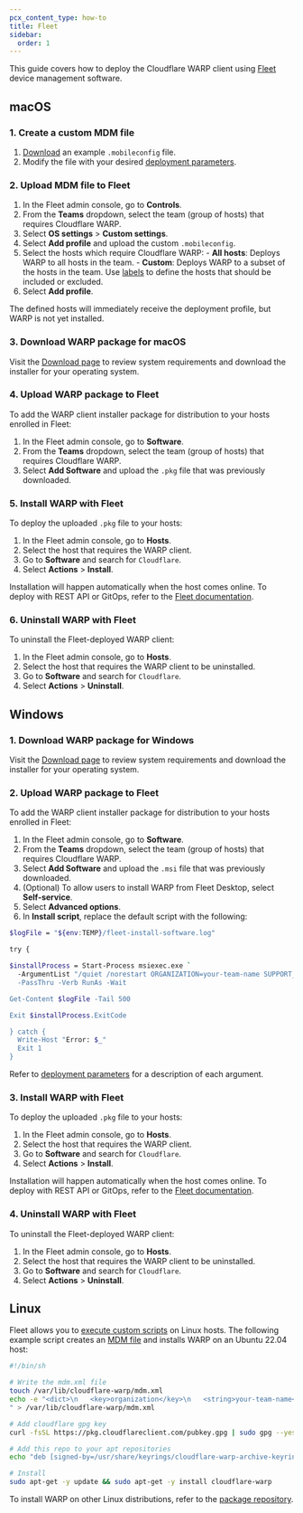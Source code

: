```yaml
---
pcx_content_type: how-to
title: Fleet
sidebar:
  order: 1
---
```


This guide covers how to deploy the Cloudflare WARP client using [Fleet](https://fleetdm.com/) device management software.

## macOS

### 1. Create a custom MDM file

1. [Download](/cloudflare-one/static/mdm/CloudflareWARP.mobileconfig) an example `.mobileconfig` file.
2. Modify the file with your desired [deployment parameters](/cloudflare-one/connections/connect-devices/warp/deployment/mdm-deployment/parameters/).

### 2. Upload MDM file to Fleet

1. In the Fleet admin console, go to **Controls**.
2. From the **Teams** dropdown, select the team (group of hosts) that requires Cloudflare WARP.
3. Select **OS settings** > **Custom settings**.
4. Select **Add profile** and upload the custom `.mobileconfig`.
5. Select the hosts which require Cloudflare WARP:
		- **All hosts**: Deploys WARP to all hosts in the team.
		- **Custom**: Deploys WARP to a subset of the hosts in the team. Use [labels](https://fleetdm.com/guides/managing-labels-in-fleet#basic-article) to define the hosts that should be included or excluded.
6. Select **Add profile**.

The defined hosts will immediately receive the deployment profile, but WARP is not yet installed.

### 3. Download WARP package for macOS

Visit the [Download page](/cloudflare-one/connections/connect-devices/warp/download-warp/#macos) to review system requirements and download the installer for your operating system.

### 4. Upload WARP package to Fleet

To add the WARP client installer package for distribution to your hosts enrolled in Fleet:

1. In the Fleet admin console, go to **Software**.
2. From the **Teams** dropdown, select the team (group of hosts) that requires Cloudflare WARP.
3. Select **Add Software** and upload the `.pkg` file that was previously downloaded.

### 5. Install WARP with Fleet

To deploy the uploaded `.pkg` file to your hosts:

1. In the Fleet admin console, go to **Hosts**.
2. Select the host that requires the WARP client.
3. Go to **Software** and search for `Cloudflare`.
4. Select **Actions** > **Install**.

Installation will happen automatically when the host comes online. To deploy with REST API or GitOps, refer to the [Fleet documentation](https://fleetdm.com/guides/deploy-software-packages).

### 6. Uninstall WARP with Fleet

To uninstall the Fleet-deployed WARP client:

1. In the Fleet admin console, go to **Hosts**.
2. Select the host that requires the WARP client to be uninstalled.
3. Go to **Software** and search for `Cloudflare`.
4. Select **Actions** > **Uninstall**.

## Windows

### 1. Download WARP package for Windows

Visit the [Download page](/cloudflare-one/connections/connect-devices/warp/download-warp/#windows) to review system requirements and download the installer for your operating system.

### 2. Upload WARP package to Fleet

To add the WARP client installer package for distribution to your hosts enrolled in Fleet:

1. In the Fleet admin console, go to **Software**.
2. From the **Teams** dropdown, select the team (group of hosts) that requires Cloudflare WARP.
3. Select **Add Software** and upload the `.msi` file that was previously downloaded.
4. (Optional) To allow users to install WARP from Fleet Desktop, select **Self-service**.
5. Select **Advanced options**.
6. In **Install script**, replace the default script with the following:

```bash
$logFile = "${env:TEMP}/fleet-install-software.log"

try {

$installProcess = Start-Process msiexec.exe `
  -ArgumentList "/quiet /norestart ORGANIZATION=your-team-name SUPPORT_URL=https://example.com /lv ${logFile} /i `"${env:INSTALLER_PATH}`"" `
  -PassThru -Verb RunAs -Wait

Get-Content $logFile -Tail 500

Exit $installProcess.ExitCode

} catch {
  Write-Host "Error: $_"
  Exit 1
}
```

Refer to [deployment parameters](/cloudflare-one/connections/connect-devices/warp/deployment/mdm-deployment/parameters/) for a description of each argument.

### 3. Install WARP with Fleet

To deploy the uploaded `.pkg` file to your hosts:

1. In the Fleet admin console, go to **Hosts**.
2. Select the host that requires the WARP client.
3. Go to **Software** and search for `Cloudflare`.
4. Select **Actions** > **Install**.

Installation will happen automatically when the host comes online. To deploy with REST API or GitOps, refer to the [Fleet documentation](https://fleetdm.com/guides/deploy-software-packages).

### 4. Uninstall WARP with Fleet

To uninstall the Fleet-deployed WARP client:

1. In the Fleet admin console, go to **Hosts**.
2. Select the host that requires the WARP client to be uninstalled.
3. Go to **Software** and search for `Cloudflare`.
4. Select **Actions** > **Uninstall**.

## Linux

Fleet allows you to [execute custom scripts](https://fleetdm.com/guides/scripts) on Linux hosts. The following example script creates an [MDM file](/cloudflare-one/connections/connect-devices/warp/deployment/mdm-deployment/#linux) and installs WARP on an Ubuntu 22.04 host:

```sh
#!/bin/sh

# Write the mdm.xml file
touch /var/lib/cloudflare-warp/mdm.xml
echo -e "<dict>\n   <key>organization</key>\n   <string>your-team-name</string>\n</dict>
" > /var/lib/cloudflare-warp/mdm.xml

# Add cloudflare gpg key
curl -fsSL https://pkg.cloudflareclient.com/pubkey.gpg | sudo gpg --yes --dearmor --output /usr/share/keyrings/cloudflare-warp-archive-keyring.gpg

# Add this repo to your apt repositories
echo "deb [signed-by=/usr/share/keyrings/cloudflare-warp-archive-keyring.gpg] https://pkg.cloudflareclient.com/ any main" | sudo tee /etc/apt/sources.list.d/cloudflare-client.list

# Install
sudo apt-get -y update && sudo apt-get -y install cloudflare-warp
```

To install WARP on other Linux distributions, refer to the [package repository](https://pkg.cloudflareclient.com/).

